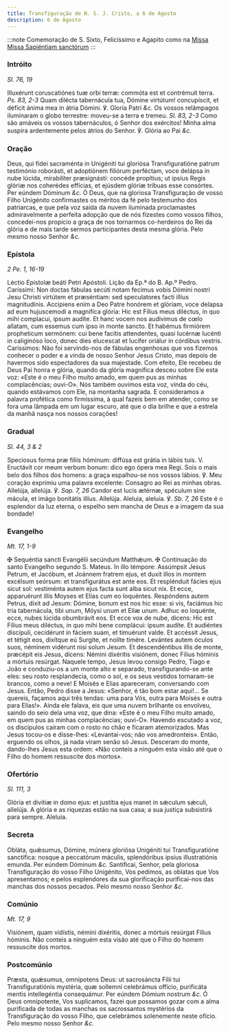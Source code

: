 ```yaml
---
title: Transfiguração de N. S. J. Cristo, a 6 de Agosto
description: 6 de Agosto
---
```


:::note
Comemoração de S. Sixto, Felicíssimo e Agapito
como na [Missa Missa Sapiéntiam sanctórum](/missal/comum/7muitosmartires2)
:::

### Intróito

_Sl. 76, 19_

<div class="grid grid-cols-2 gap-5">
  <span class="text-justify">
    Illuxérunt coruscatiónes tuæ orbi terræ: commóta est et contrémuit terra.
    <em>Ps. 83, 2-3</em> Quam dilécta tabernácula tua, Dómine virtútum! concupíscit,
    et déficit ánima mea in átria Dómini. ℣. Gloria Patri
    <em>&c.</em>
  </span>
  <span class="text-justify">
    Os vossos relâmpagos iluminaram o globo terrestre: moveu-se a terra e
    tremeu. <em>Sl. 83, 2-3</em> Como são amáveis os vossos tabernáculos, ó
    Senhor dos exércitos! Minha alma suspira ardentemente pelos átrios do
    Senhor. ℣. Glória ao Pai <em>&c.</em>
  </span>
</div>

### Oração

<div class="grid grid-cols-2 gap-5">
  <span class="text-justify">
    Deus, qui fídei sacraménta in Unigéniti tui gloriósa Transfiguratióne patrum
    testimónio roborásti, et adoptiónem filiórum perféctam, voce delápsa in nube
    lúcida, mirabíliter præsignásti: concéde propítius; ut ipsíus Regis glóriæ
    nos coherédes effícias, et ejúsdem glóriæ tríbuas esse consórtes. Per eúndem
    Dóminum <em>&c.</em>
  </span>
  <span class="text-justify">
    Ó Deus, que na gloriosa Transfiguração de vosso Filho Unigénito confirmastes
    os méritos da fé pelo testemunho dos patriarcas, e que pela voz saída da
    nuvem iluminada proclamastes admiravelmente a perfeita adopção que de nós
    fizestes como vossos filhos, concedei-nos propício a graça de nos tornarmos
    co-herdeiros do Rei da glória e de mais tarde sermos participantes desta
    mesma glória. Pelo mesmo nosso Senhor <em>&c.</em>
  </span>
</div>

### Epístola

_2 Pe. 1, 16-19_

<div class="grid grid-cols-2 gap-5">
  <span class="text-justify">Léctio Epístolæ beáti Petri Apóstoli.</span>
  <span class="text-justify">Lição da Ep.ª do B. Ap.º Pedro.</span>
  <span class="text-justify">
    Caríssimi: Non doctas fábulas secúti notam fecimus vobis Dómini nostri Jesu
    Christi virtútem et præséntiam: sed speculatores facti illíus magnitudinis.
    Accipiens enim a Deo Patre honórem et glóriam, voce delapsa ad eum
    hujuscemodi a magnifica glória: Hic est Fílius meus diléctus, in quo mihi
    complacui, ipsum audíte. Et hanc vocem nos audivimus de cœlo allatam, cum
    essemus cum ipso in monte sancto. Et habémus firmiórem propheticum sermónem:
    cui bene facitis attendentes, quasi lucérnæ lucénti in caliginóso loco,
    donec dies elucescat et lucifer oriálur in córdibus vestris.
  </span>
  <span class="text-justify">
    Caríssimos: Não foi servindo-nos de fábulas engenhosas que vos fizemos
    conhecer o poder e a vinda de nosso Senhor Jesus Cristo, mas depois de
    havermos sido espectadores da sua majestade. Com efeito, Ele recebeu de Deus
    Pai honra e glória, quando da glória magnífica desceu sobre Ele esta voz:
    «Este é o meu Filho muito amado, em quem pus as minhas complacências;
    ouvi-O». Nós também ouvimos esta voz, vinda do céu, quando estávamos com
    Ele, na montanha sagrada. E consideramos a palavra profética como
    firmíssima, à qual fazeis bem em atender, como se fora uma lâmpada em um
    lugar escuro, até que o dia brilhe e que a estrela da manhã nasça nos nossos
    corações!
  </span>
</div>

### Gradual

_Sl. 44, 3 & 2_

<div class="grid grid-cols-2 gap-5">
  <span class="text-justify">
    Speciosus forma præ fíliis hóminum: diffúsa est grátia in lábiis tuis. V.
    Eructávit cor meum verbum bonum: dico ego ópera mea Regi.
  </span>
  <span class="text-justify">
    Sois o mais belo dos filhos dos homens: a graça espalhou-se nos vossos
    lábios. ℣. Meu coração exprimiu uma palavra excelente: Consagro ao Rei as
    minhas obras.
  </span>
  <span class="text-justify">
    Allelúja, allelúja. ℣. <em>Sap. 7, 26</em> Candor est lucis ætérnæ, spéculum
    sine mácula, et imágo bonitátis illíus. Allelúja.
  </span>
  <span class="text-justify">
    Aleluia, aleluia. ℣. <em>Sb. 7, 26</em> Este é o esplendor da luz eterna, o
    espelho sem mancha de Deus e a imagem da sua bondade!
  </span>
</div>

### Evangelho

_Mt. 17, 1-9_

<div class="grid grid-cols-2 gap-5">
  <span class="text-justify">
    <span class="text-red-500">✠</span> Sequéntia sancti Evangélii secúndum
    Matthǽum.
  </span>
  <span class="text-justify">
    <span class="text-red-500">✠</span> Continuação do santo Evangelho segundo
    S. Mateus.
  </span>
  <span class="text-justify">
    In illo témpore: Assúmpsit Jesus Petrum, et Jacóbum, et Joánnem fratrem
    ejus, et duxit illos in montem excélsum seórsum: et transfigurátus est ante
    eos. Et resplénduit fácies ejus sicut sol: vestiménta autem ejus facta sunt
    alba sicut nix. Et ecce, apparuérunt illis Moyses et Elías cum eo loquéntes.
    Respóndens autem Petrus, dixit ad Jesum: Dómine, bonum est nos hic esse: si
    vis, faciámus hic tria tabernácula, tibi unum, Móysi unum et Elíæ unum.
    Adhuc eo loquénte, ecce, nubes lúcida obumbrávit eos. Et ecce vox de nube,
    dicens: Hic est Fílius meus diléctus, in quo mihi bene complácui: ipsum
    audíte. Et audiéntes discípuli, cecidérunt in fáciem suam, et timuérunt
    valde. Et accéssit Jesus, et tétigit eos, dixítque eú Surgite, et nolíte
    timére. Levántes autem óculos suos, néminem vidérunt nisi solum Jesum. Et
    descendéntibus illis de monte, præcépit eis Jesus, dicens: Némini dixéritis
    visiónem, donec Fílius hóminis a mórtuis resúrgat.
  </span>
  <span class="text-justify">
    Naquele tempo, Jesus levou consigo Pedro, Tiago e João e conduziu-os a um
    monte alto e separado, transfigurando-se ante eles: seu rosto resplandecia,
    como o sol, e os seus vestidos tornaram-se brancos, como a neve! E Moisés e
    Elias apareceram, conversando com Jesus. Então, Pedro disse a Jesus:
    «Senhor, é tão bom estar aqui!... Se quereis, façamos aqui três tendas: uma
    para Vós, outra para Moisés e outra para Elias!». Ainda ele falava, eis que
    uma nuvem brilhante os envolveu, saindo do seio dela uma voz, que dina:
    «Este é o meu Filho muito amado, em quem pus as minhas complacências;
    ouvi-O». Havendo escutado a voz, os discípulos caíram com o rosto no chão e
    ficaram atemorizados. Mas Jesus tocou-os e disse-lhes: «Levantai-vos; não
    vos amedronteis». Então, erguendo os olhos, já nada viram senão só Jesus.
    Desceram do monte, dando-lhes Jesus esta ordem: «Não conteis a ninguém esta
    visão até que o Filho do homem ressuscite dos mortos».
  </span>
</div>

### Ofertório

_Sl. 111, 3_

<div class="grid grid-cols-2 gap-5">
  <span class="text-justify">
    Glória et divítiæ in domo ejus: et justítia ejus manet in sǽculum sǽculi,
    allelúja.
  </span>
  <span class="text-justify">
    A glória e as riquezas estão na sua casa; a sua justiça subsistirá para
    sempre. Aleluia.
  </span>
</div>

### Secreta

<div class="grid grid-cols-2 gap-5">
  <span class="text-justify">
    Obláta, quǽsumus, Dómine, múnera gloriósa Unigéniti tui Transfiguratióne
    sanctífica: nosque a peccatórum máculis, splendóribus ipsíus illustratiónis
    emunda. Per eúndem Dóminum <em>&c.</em>
  </span>
  <span class="text-justify">
    Santificai, Senhor, pela gloriosa Transfiguração do vosso Filho Unigénito,
    Vos pedimos, as oblatas que Vos apresentamos; e pelos esplendores da sua
    glorificação purificai-nos das manchas dos nossos pecados. Pelo mesmo nosso
    Senhor <em>&c.</em>
  </span>
</div>

### Comúnio

_Mt. 17, 9_

<div class="grid grid-cols-2 gap-5">
  <span class="text-justify">
    Visiónem, quam vidístis, némini dixéritis, donec a mórtuis resúrgat Fílius
    hóminis.
  </span>
  <span class="text-justify">
    Não conteis a ninguém esta visão até que o Filho do homem ressuscite dos
    mortos.
  </span>
</div>

### Postcomúnio

<div class="grid grid-cols-2 gap-5">
  <span class="text-justify">
    Præsta, quǽsumus, omnípotens Deus: ut sacrosáncta Fílii tui
    Transfiguratiónis mystéria, quæ sollemni celebrámus offício, purificáta
    mentis intellegéntia consequámur. Per eúndem Dómium nostrum <em>&c.</em>
  </span>
  <span class="text-justify">
    Ó Deus omnipotente, Vos suplicamos, fazei que possamos gozar com a alma
    purificada de todas as manchas os sacrossantos mystérios da Transfiguração
    do vosso Filho, que celebrámos solenemente neste ofício. Pelo mesmo nosso
    Senhor <em>&c.</em>
  </span>
</div>
